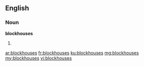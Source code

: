 ==English==

===Noun===
'''blockhouses'''

# {{plural of|blockhouse}}

[[ar:blockhouses]]
[[fr:blockhouses]]
[[ku:blockhouses]]
[[mg:blockhouses]]
[[my:blockhouses]]
[[vi:blockhouses]]